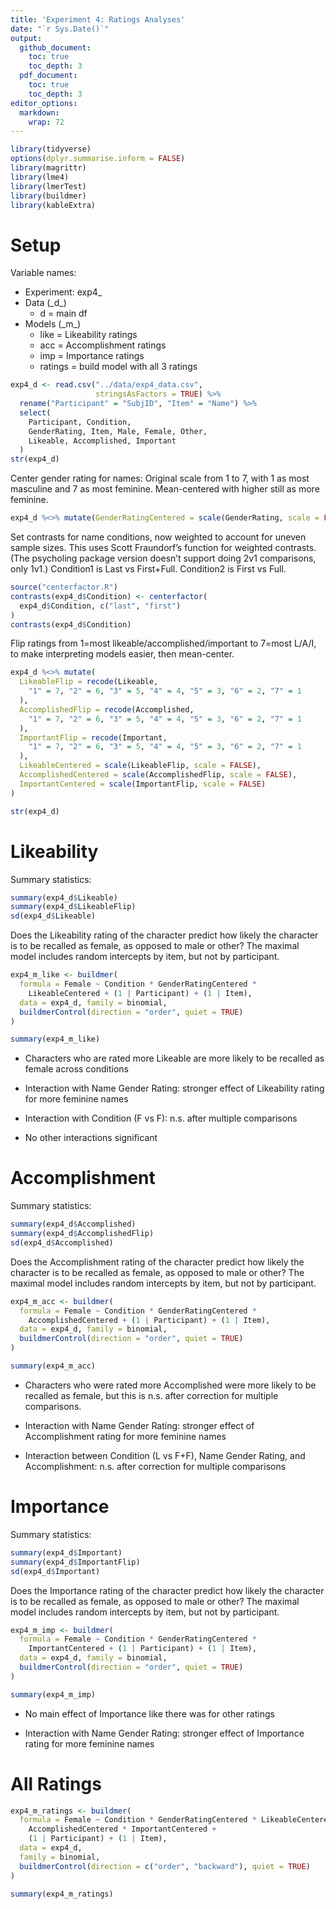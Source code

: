 ```yaml
---
title: 'Experiment 4: Ratings Analyses'
date: "`r Sys.Date()`"
output: 
  github_document:
    toc: true
    toc_depth: 3
  pdf_document:
    toc: true
    toc_depth: 3
editor_options: 
  markdown: 
    wrap: 72
---
```


```r
library(tidyverse)
options(dplyr.summarise.inform = FALSE)
library(magrittr)
library(lme4)
library(lmerTest)
library(buildmer)
library(kableExtra)
```

# Setup

Variable names:

-   Experiment: exp4\_
-   Data (\_d\_)
    -   d = main df
-   Models (\_m\_)
    -   like = Likeability ratings
    -   acc = Accomplishment ratings
    -   imp = Importance ratings
    -   ratings = build model with all 3 ratings

```r
exp4_d <- read.csv("../data/exp4_data.csv",
                   stringsAsFactors = TRUE) %>%
  rename("Participant" = "SubjID", "Item" = "Name") %>%
  select(
    Participant, Condition,
    GenderRating, Item, Male, Female, Other,
    Likeable, Accomplished, Important
  )
str(exp4_d)
```

Center gender rating for names: Original scale from 1 to 7, with 1 as
most masculine and 7 as most feminine. Mean-centered with higher still
as more feminine.

```r
exp4_d %<>% mutate(GenderRatingCentered = scale(GenderRating, scale = FALSE))
```

Set contrasts for name conditions, now weighted to account for uneven
sample sizes. This uses Scott Fraundorf's function for weighted
contrasts. (The psycholing package version doesn't support doing 2v1
comparisons, only 1v1.) Condition1 is Last vs First+Full. Condition2 is
First vs Full.

```r
source("centerfactor.R")
contrasts(exp4_d$Condition) <- centerfactor(
  exp4_d$Condition, c("last", "first")
)
contrasts(exp4_d$Condition)
```

Flip ratings from 1=most likeable/accomplished/important to 7=most
L/A/I, to make interpreting models easier, then mean-center.

```r
exp4_d %<>% mutate(
  LikeableFlip = recode(Likeable,
    "1" = 7, "2" = 6, "3" = 5, "4" = 4, "5" = 3, "6" = 2, "7" = 1
  ),
  AccomplishedFlip = recode(Accomplished,
    "1" = 7, "2" = 6, "3" = 5, "4" = 4, "5" = 3, "6" = 2, "7" = 1
  ),
  ImportantFlip = recode(Important,
    "1" = 7, "2" = 6, "3" = 5, "4" = 4, "5" = 3, "6" = 2, "7" = 1
  ),
  LikeableCentered = scale(LikeableFlip, scale = FALSE),
  AccomplishedCentered = scale(AccomplishedFlip, scale = FALSE),
  ImportantCentered = scale(ImportantFlip, scale = FALSE)
)

str(exp4_d)
```

# Likeability

Summary statistics:

```r
summary(exp4_d$Likeable)
summary(exp4_d$LikeableFlip)
sd(exp4_d$Likeable)
```

Does the Likeability rating of the character predict how likely the
character is to be recalled as female, as opposed to male or other? The
maximal model includes random intercepts by item, but not by
participant.

```r
exp4_m_like <- buildmer(
  formula = Female ~ Condition * GenderRatingCentered *
    LikeableCentered + (1 | Participant) + (1 | Item),
  data = exp4_d, family = binomial,
  buildmerControl(direction = "order", quiet = TRUE)
)

summary(exp4_m_like)
```

-   Characters who are rated more Likeable are more likely to be
    recalled as female across conditions

-   Interaction with Name Gender Rating: stronger effect of Likeability
    rating for more feminine names

-   Interaction with Condition (F vs F): n.s. after multiple comparisons

-   No other interactions significant

# Accomplishment

Summary statistics:

```r
summary(exp4_d$Accomplished)
summary(exp4_d$AccomplishedFlip)
sd(exp4_d$Accomplished)
```

Does the Accomplishment rating of the character predict how likely the
character is to be recalled as female, as opposed to male or other? The
maximal model includes random intercepts by item, but not by
participant.

```r
exp4_m_acc <- buildmer(
  formula = Female ~ Condition * GenderRatingCentered *
    AccomplishedCentered + (1 | Participant) + (1 | Item),
  data = exp4_d, family = binomial,
  buildmerControl(direction = "order", quiet = TRUE)
)

summary(exp4_m_acc)
```

-   Characters who were rated more Accomplished were more likely to be
    recalled as female, but this is n.s. after correction for multiple
    comparisons.

-   Interaction with Name Gender Rating: stronger effect of
    Accomplishment rating for more feminine names

-   Interaction between Condition (L vs F+F), Name Gender Rating, and
    Accomplishment: n.s. after correction for multiple comparisons

# Importance

Summary statistics:

```r
summary(exp4_d$Important)
summary(exp4_d$ImportantFlip)
sd(exp4_d$Important)
```

Does the Importance rating of the character predict how likely the
character is to be recalled as female, as opposed to male or other? The
maximal model includes random intercepts by item, but not by
participant.

```r
exp4_m_imp <- buildmer(
  formula = Female ~ Condition * GenderRatingCentered *
    ImportantCentered + (1 | Participant) + (1 | Item),
  data = exp4_d, family = binomial,
  buildmerControl(direction = "order", quiet = TRUE)
)

summary(exp4_m_imp)
```

-   No main effect of Importance like there was for other ratings

-   Interaction with Name Gender Rating: stronger effect of Importance
    rating for more feminine names

# All Ratings

```r
exp4_m_ratings <- buildmer(
  formula = Female ~ Condition * GenderRatingCentered * LikeableCentered *
    AccomplishedCentered * ImportantCentered +
    (1 | Participant) + (1 | Item),
  data = exp4_d,
  family = binomial,
  buildmerControl(direction = c("order", "backward"), quiet = TRUE)
)

summary(exp4_m_ratings)
```

